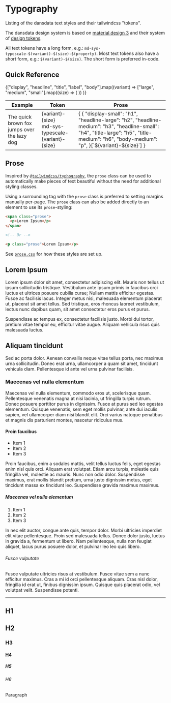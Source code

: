 
<Meta title="Styles/Typography" />

# Typography

Listing of the dansdata text styles and their tailwindcss "tokens".

The dansdata design system is based on [material design 3](https://m3.material.io/)
and their system of
[design tokens](https://m3.material.io/foundations/design-tokens/overview).

All text tokens have a long form, e.g.: `md-sys-typescale-$(variant)-$(size)-$(property)`.
Most text tokens also have a short form, e.g.: `$(variant)-$(size)`. The short form
is preferred in-code.

## Quick Reference

<Canvas>
  <Story name="Quick Reference">
    <table className="border-separate border-spacing-4">
      <thead>
        <tr>
          <th>Example</th>
          <th>Token</th>
          <th>Prose</th>
        </tr>
      </thead>
      <tbody>
        {["display", "headline", "title", "label", "body"].map((variant) =>
          ["large", "medium", "small"].map((size) => (
            <tr>
              <td className={`${variant}-${size}`}>
                The quick brown fox jumps over the lazy dog
              </td>
              <td>
                {variant}-{size}
                <br />
                md-sys-typescale-{variant}-{size}
              </td>
              <td>
                {
                  {
                    "display-small": "h1",
                    "headline-large": "h2",
                    "headline-medium": "h3",
                    "headline-small": "h4",
                    "title-large": "h5",
                    "title-medium": "h6",
                    "body-medium": "p",
                  }[`${variant}-${size}`]
                }
              </td>
            </tr>
          ))
        )}
      </tbody>
    </table>
  </Story>
</Canvas>

## Prose

Inspired by [`@tailwindcss/typhography`](https://tailwindcss.com/docs/typography-plugin),
the `prose` class can be used to automatically make pieces of text beautiful without the need
for additional styling classes.

Using a surrounding tag with the `prose` class is preferred to setting margins manually per-page.
The `prose` class can also be added directly to an element to use its `prose`-styling:

```html
<span class="prose">
  <p>Lorem Ipsum</p>
</span>

<!-- Or -->

<p class="prose">Lorem Ipsum</p>
```

See [`prose.css`](./prose.css) for how these styles are set up.

<Canvas>
  <Story name="Prose">
    <article className="prose">
      <h1>Lorem Ipsum</h1>
      <p>
        Lorem ipsum dolor sit amet, consectetur adipiscing elit. Mauris non
        tellus ut ipsum sollicitudin tristique. Vestibulum ante ipsum primis in
        faucibus orci luctus et ultrices posuere cubilia curae; Nullam mattis
        efficitur egestas. Fusce ac facilisis lacus. Integer metus nisi,
        malesuada elementum placerat ut, placerat sit amet tellus. Sed
        tristique, eros rhoncus laoreet vestibulum, lectus nunc dapibus quam,
        sit amet consectetur eros purus et purus.
      </p>
      <p>
        Suspendisse ac tempus ex, consectetur facilisis justo. Morbi dui tortor,
        pretium vitae tempor eu, efficitur vitae augue. Aliquam vehicula risus
        quis malesuada luctus.
      </p>
      <h2>Aliquam tincidunt</h2>
      <p>
        Sed ac porta dolor. Aenean convallis neque vitae tellus porta, nec
        maximus urna sollicitudin. Donec erat urna, ullamcorper a quam sit amet,
        tincidunt vehicula diam. Pellentesque id ante vel urna pulvinar
        facilisis.
      </p>
      <h3>Maecenas vel nulla elementum</h3>
      <p>
        Maecenas vel nulla elementum, commodo eros ut, scelerisque quam.
        Pellentesque venenatis magna at nisi lacinia, ut fringilla turpis
        rutrum. Donec posuere porttitor purus in dignissim. Fusce at purus sed
        leo egestas elementum. Quisque venenatis, sem eget mollis pulvinar, ante
        dui iaculis sapien, vel ullamcorper diam nisi blandit elit. Orci varius
        natoque penatibus et magnis dis parturient montes, nascetur ridiculus
        mus.
      </p>
      <h4>Proin faucibus</h4>
      <ul>
        <li>Item 1</li>
        <li>Item 2</li>
        <li>Item 3</li>
      </ul>
      <p>
        Proin faucibus, enim a sodales mattis, velit tellus luctus felis, eget
        egestas enim nisl quis orci. Aliquam erat volutpat. Etiam arcu turpis,
        molestie quis fringilla vel, molestie ac mauris. Nunc non odio dolor.
        Suspendisse maximus, erat mollis blandit pretium, urna justo dignissim
        metus, eget tincidunt massa ex tincidunt leo. Suspendisse gravida
        maximus maximus.
      </p>
      <h5>Maecenas vel nulla elementum</h5>
      <ol>
        <li>Item 1</li>
        <li>Item 2</li>
        <li>Item 3</li>
      </ol>
      <p>
        In nec elit auctor, congue ante quis, tempor dolor. Morbi ultricies
        imperdiet elit vitae pellentesque. Proin sed malesuada tellus. Donec
        dolor justo, luctus in gravida a, fermentum ut libero. Nam pellentesque,
        nulla non feugiat aliquet, lacus purus posuere dolor, et pulvinar leo
        leo quis libero.
      </p>
      <h6>Fusce vulputate</h6>
      <p>
        Fusce vulputate ultricies risus at vestibulum. Fusce vitae sem a nunc
        efficitur maximus. Cras a mi id orci pellentesque aliquam. Cras nisl
        dolor, fringilla id erat ut, finibus dignissim ipsum. Quisque quis
        placerat odio, vel volutpat velit. Suspendisse potenti.
      </p>
      <hr />
      <h2>H1</h2>
      <h2>H2</h2>
      <h3>H3</h3>
      <h4>H4</h4>
      <h5>H5</h5>
      <h6>H6</h6>
      <p>Paragraph</p>
    </article>
  </Story>
</Canvas>
